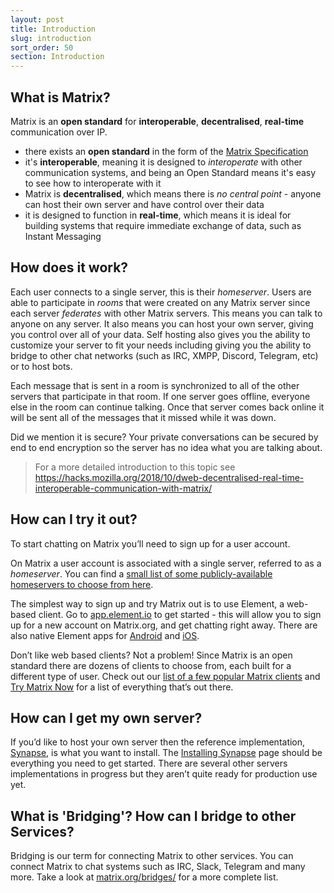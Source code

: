 ```yaml
---
layout: post
title: Introduction
slug: introduction
sort_order: 50
section: Introduction
---
```


## What is Matrix?

Matrix is an **open standard** for **interoperable**, **decentralised**, **real-time** communication over IP.

* there exists an **open standard** in the form of the [Matrix Specification](https://matrix.org/docs/spec/)
* it's **interoperable**, meaning it is designed to *interoperate* with other communication systems, and being an Open Standard means it's easy to see how to interoperate with it
* Matrix is **decentralised**, which means there is *no central point* - anyone can host their own server and have control over their data
* it is designed to function in **real-time**, which means it is ideal for building systems that require immediate exchange of data, such as Instant Messaging

## How does it work?

Each  user connects to a single server, this is their *homeserver*. Users are
able to participate in *rooms* that were created on any Matrix server since
each server *federates* with other Matrix servers. This means you can talk to
anyone on any server. It also means you can host your own server, giving you
control over all of your data. Self hosting also gives you the ability to
customize your server to fit your needs including giving you the ability to
bridge to other chat networks (such as IRC, XMPP, Discord, Telegram, etc) or to
host bots.

Each message that is sent in a room is synchronized to all of the other servers
that participate in that room. If one server goes offline, everyone else in the
room can continue talking. Once that server comes back online it will be sent
all of the messages that it missed while it was down.

Did we mention it is secure? Your private conversations can be secured by end
to end encryption so the server has no idea what you are talking about.

> For a more detailed introduction to this topic see <https://hacks.mozilla.org/2018/10/dweb-decentralised-real-time-interoperable-communication-with-matrix/>

## How can I try it out?

To start chatting on Matrix you’ll need to sign up for a user account.

On Matrix a user account is associated with a single server, referred to as a
*homeserver*. You can find a [small list of some publicly-available homeservers
to choose from here](https://joinmatrix.org/servers/).

The simplest way to sign up and try Matrix out is to use Element, a web-based
client. Go to [app.element.io](https://app.element.io/) to get started - this will
allow you to sign up for a new account on Matrix.org, and get chatting right
away. There are also native Element apps for [Android](https://play.google.com/store/apps/details?id=im.vector.app) and [iOS](https://apps.apple.com/us/app/element-previously-riot-im/id1083446067).

Don’t like web based clients? Not a problem! Since Matrix is an open standard
there are dozens of clients to choose from, each built for a different type of
user. Check out our [list of a few popular Matrix clients](https://matrix.org/clients/) and [Try Matrix Now](https://matrix.org/docs/projects/try-matrix-now/) for a list of everything that’s out there.

## How can I get my own server?

If you’d like to host your own server then the reference implementation,
[Synapse](https://github.com/matrix-org/synapse), is what you want to install.
The [Installing Synapse](https://matrix.org/docs/guides/installing-synapse)
page should be everything you need to get started. There are several other
servers implementations in progress but they aren’t quite ready for production
use yet.

## What is 'Bridging'? How can I bridge to other Services?

Bridging is our term for connecting Matrix to other services. You can connect
Matrix to chat systems such as IRC, Slack, Telegram and many more. Take a look
at [matrix.org/bridges/](https://matrix.org/bridges/) for a more complete list.
